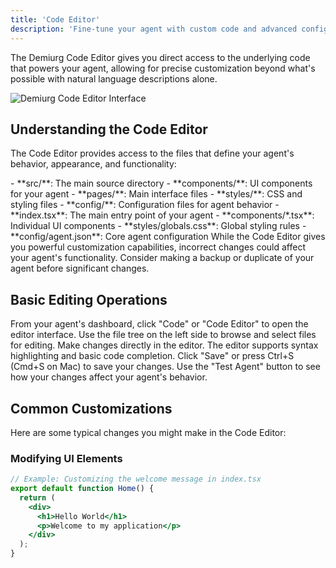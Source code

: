 ```yaml
---
title: 'Code Editor'
description: 'Fine-tune your agent with custom code and advanced configurations'
---
```



The Demiurg Code Editor gives you direct access to the underlying code that powers your agent, allowing for precise customization beyond what's possible with natural language descriptions alone.

<Frame>
  <img src="/images/code-editor.png" alt="Demiurg Code Editor Interface" />
</Frame>

## Understanding the Code Editor

The Code Editor provides access to the files that define your agent's behavior, appearance, and functionality:

<AccordionGroup>
  <Accordion title="File Structure" icon="folder-tree" defaultOpen>
    - **src/**: The main source directory
      - **components/**: UI components for your agent
      - **pages/**: Main interface files
      - **styles/**: CSS and styling files
    - **config/**: Configuration files for agent behavior
  </Accordion>
  
  <Accordion title="Key Files" icon="file-code">
    - **index.tsx**: The main entry point of your agent
    - **components/*.tsx**: Individual UI components
    - **styles/globals.css**: Global styling rules
    - **config/agent.json**: Core agent configuration
  </Accordion>
</AccordionGroup>

<Warning>
  While the Code Editor gives you powerful customization capabilities, incorrect changes could affect your agent's functionality. Consider making a backup or duplicate of your agent before significant changes.
</Warning>

## Basic Editing Operations

<Steps>
  <Step title="Access the Code Editor">
    From your agent's dashboard, click "Code" or "Code Editor" to open the editor interface.
  </Step>
  
  <Step title="Navigate Files">
    Use the file tree on the left side to browse and select files for editing.
  </Step>
  
  <Step title="Edit Code">
    Make changes directly in the editor. The editor supports syntax highlighting and basic code completion.
  </Step>
  
  <Step title="Save Changes">
    Click "Save" or press Ctrl+S (Cmd+S on Mac) to save your changes.
  </Step>
  
  <Step title="Test Your Agent">
    Use the "Test Agent" button to see how your changes affect your agent's behavior.
  </Step>
</Steps>

## Common Customizations

Here are some typical changes you might make in the Code Editor:

### Modifying UI Elements

```jsx
// Example: Customizing the welcome message in index.tsx
export default function Home() {
  return (
    <div>
      <h1>Hello World</h1>
      <p>Welcome to my application</p>
    </div>
  );
}